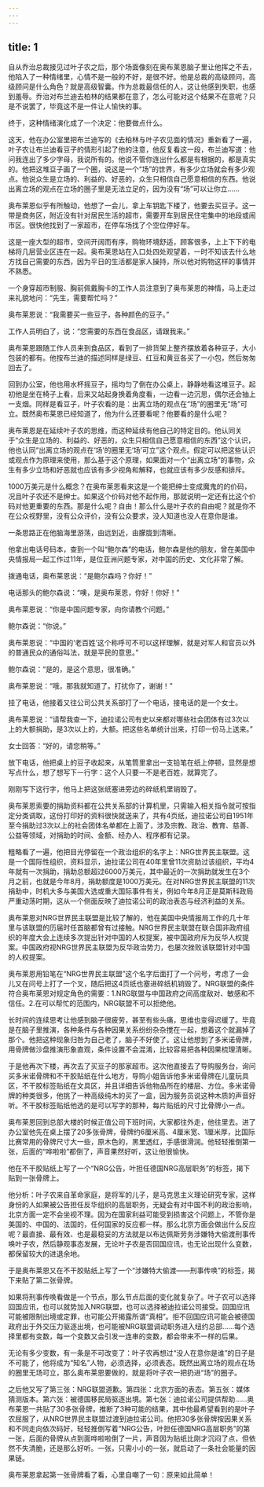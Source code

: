 ```yaml
---
---
---
```

title: 1
---



自从乔治总裁接见过叶子农之后，那个场面像刻在奥布莱恩脑子里让他挥之不去，他陷入了一种情绪里，心情不是一般的不好，是很不好。他是总裁的高级顾问，高级顾问是什么角色？就是高级智囊。作为总裁最信任的人，这让他感到失职，也感到羞辱。乔治对布兰迪去柏林的结果都在意了，怎么可能对这个结果不在意呢？只是不说罢了，毕竟这不是一件让人愉快的事。

终于，这种情绪演化成了一个决定：他要做点什么。

这天，他在办公室里把布兰迪写的《去柏林与叶子农见面的情况》重新看了一遍，叶子农让布兰迪看豆子的情形引起了他的注意，他反复看这一段，布兰迪写道：他问我连出了多少字母，我说所有的。他说不管你连出什么都是有根据的，都是真实的。他把这堆豆子画了一个圈，说这是一个“场”的世界，有多少立场就会有多少观点。他说众生是立场的、利益的、好恶的，众生只相信自己愿意相信的东西。他说出离立场的观点在立场的圈子里是无法立足的，因为没有“场”可以让你立……

奥布莱恩似乎有所触动，他想了一会儿，拿上车钥匙下楼了，他要去买豆子。这一带是商务区，附近没有针对居民生活的超市，需要开车到居民住宅集中的地段或闹市区。很快他找到了一家超市，在停车场找了个空位停好车。

这是一座大型的超市，空间开阔而有序，购物环境舒适，顾客很多，上上下下的电梯将几层营业区连在一起。奥布莱恩站在入口处四处观望着，一时不知该去什么地方找自己需要的东西，因为平日的生活都是家人操持，所以他对购物这样的事情并不熟悉。

一个身穿超市制服、胸前佩戴胸卡的工作人员注意到了奥布莱恩的神情，马上走过来礼貌地问：“先生，需要帮忙吗？”

奥布莱恩说：“我需要买一些豆子，各种颜色的豆子。”

工作人员明白了，说：“您需要的东西在食品区，请跟我来。”

奥布莱恩跟随工作人员来到食品区，看到了一排货架上整齐摆放着各种豆子，大小包装的都有。他按布兰迪的描述同样是绿豆、红豆和黄豆各买了一小包，然后匆匆回去了。

回到办公室，他也用水杯摇豆子，摇均匀了倒在办公桌上，静静地看这堆豆子。起初他是坐在椅子上看，后来又站起身换着角度看，一边看一边沉思，偶尔还会抽上一支烟。同样是看豆子，叶子农看的是：出离立场的观点在“场”的圈里无“场”可立。既然奥布莱恩已经知道了，他为什么还要看呢？他要看的是什么呢？

奥布莱恩是在延续叶子农的思维，而这种延续有他自己的特定目的。他认同关于“众生是立场的、利益的、好恶的，众生只相信自己愿意相信的东西”这个认识，他也认同“出离立场的观点在‘场’的圈里无‘场’可立”这个观点。假定可以把这些认识或观点作为原理来使用，那么基于这个原理，如果面对一个“出离立场”的事物，众生有多少立场和好恶就也应该有多少视角和解释，也就应该有多少反感和排斥。

1000万美元是什么概念？在奥布莱恩看来这是一个能把绅士变成魔鬼的的价码，况且叶子农还不是绅士。如果这个价码对他不起作用，那就说明一定还有比这个价码对他更重要的东西。那是什么呢？自由！那么什么是叶子农的自由呢？就是你不在公众视野里，没有公众评价，没有公众要求，没人知道也没人在意你是谁。

一条思路正在他脑海里游荡，由远到近，由朦胧到清晰。

他拿出电话号码本，查到一个叫“鲍尔森”的电话，鲍尔森是他的朋友，曾在美国中央情报局一起工作过11年，是位亚洲问题专家，对中国的历史、文化非常了解。

拨通电话，奥布莱恩说：“是鲍尔森吗？你好！”

电话那头的鲍尔森说：“噢，是奥布莱恩，你好！你好！”

奥布莱恩说：“你是中国问题专家，向你请教个问题。”

鲍尔森说：“你说。”

奥布莱恩说：“中国的‘老百姓’这个称呼可不可以这样理解，就是对军人和官员以外的普通民众的通俗叫法，就是平民的意思。”

鲍尔森说：“是的，是这个意思，很准确。”

奥布莱恩说：“哦，那我就知道了。打扰你了，谢谢！”

挂了电话，他接着又往公司公共关系部打了一个电话，接电话的是一个女士。

奥布莱恩说：“请帮我查一下，迪拉诺公司有史以来都对哪些社会团体有过3次以上的大额捐助，是3次以上的，大额。把这些名单统计出来，打印一份马上送来。”

女士回答：“好的，请您稍等。”

放下电话，他把桌上的豆子收起来，从笔筒里拿出一支铅笔在纸上停顿，显然是想写点什么，想了想写下一行字：这个人只要一不是老百姓，就算完了。

刚刚写下这行字，他马上把这张纸塞进旁边的碎纸机里销毁了。

奥布莱恩索要的捐助资料都在公共关系部的计算机里，只需输入相关指令就可按指定分类调取，这份打印好的资料很快就送来了，共有4页纸，迪拉诺公司自1951年至今捐助过3次以上的社会团体名单都在上面了，涉及宗教、政治、教育、慈善、公益等领域，对捐助的时间、金额、经办人、程序都有记录。

粗略看了一遍，他把目光停留在一个政治组织的名字上：NRG世界民主联盟。这是一个国际性组织，资料显示，迪拉诺公司在40年里曾11次资助过该组织，平均4年就有一次捐助，捐助总额超过6000万美元，其中最近的一次捐助就发生在3个月之前，也就是今年8月，捐助额度是1000万美元。在对NRG世界民主联盟的11次捐助中，时机大多与美国大选或重大国际事件有关，例如今年8月正是莫斯科政局严重动荡时期，这从一个侧面反映了迪拉诺公司的政治表态与经济利益的关系。

奥布莱恩对NRG世界民主联盟是比较了解的，他在美国中央情报局工作的几十年里与该联盟的历届时任首脑都曾有过接触。NRG世界民主联盟在联合国非政府组织的年度大会上连续多次提出针对中国的人权提案，被中国政府斥为反华人权提案。中国政府视NRG世界民主联盟为反华政治势力，也屡次挫败该联盟针对中国的人权提案。

奥布莱恩用铅笔在“NRG世界民主联盟”这个名字后面打了一个问号，考虑了一会儿又在问号上打了一个叉，随后把这4页纸也塞进碎纸机销毁了。NRG联盟的条件符合奥布莱恩对规定角色的需要：1.NRG联盟与中国政府之间高度敌对、敏感和不信任。2.在可以帮忙的范围内，NRG联盟不可以拒绝他。

长时间的连续思考让他感到脑子很疲劳，甚至有些头痛，思维也变得迟缓了。毕竟是在脑子里推演，各种条件与各种因果关系纷纷杂杂搅在一起，想着这个就漏掉了那个。他把这种现象归咎为自己老了，脑子不好使了。这让他想到了多米诺骨牌，用骨牌做沙盘推演形象直观，条件设置不会混淆，比较容易把各种因果梳理清晰。

于是他再次下楼，再次去了买豆子的那家超市。这次他直接去了导购服务台，询问买多米诺骨牌和不干胶贴纸在什么地方，导购小姐告诉他多米诺骨牌在儿童玩具区，不干胶标签贴纸在文具区，并且详细告诉他物品所在的楼层、方位。多米诺骨牌的种类很多，他挑了一种高级纯木的买了一盒，因为服务员说这种木质的声音好听。不干胶标签贴纸他选的是可以写字的那种，每片贴纸的尺寸比骨牌小一点。

奥布莱恩回到总部大楼的时候正值公司下班时间，大家都往外走，他往里去。进了办公室他先在桌上摆了20多张骨牌，骨牌约6厘米高、4厘米宽、1厘米厚，比国际比赛常用的骨牌尺寸大一些，原木色的，黑里透红，手感很滑润。他轻轻推倒第一张，后面的“哗啦啦”都倒了，声音果然好听，这让他很愉快。

他在不干胶贴纸上写了一个“NRG公告，叶担任德国NRG高层职务”的标签，揭下贴到一张骨牌上。

他分析：叶子农来自革命家庭，是将军的儿子，是马克思主义理论研究专家，这样身份的人如果被公告担任反华组织的高层职务，无疑会有对中国不利的政治影响，北京方面一定不会坐视不理。因为在国家利益可能受到损害这个问题上，不管你是美国的、中国的、法国的，任何国家的反应都一样。那么北京方面会做出什么反应呢？最直接、最有效、也是最稳妥的方法就是以布达佩斯劳务涉嫌特大偷渡刑事传唤叶子农，然后静观事态发展，无论叶子农是否回国应讯，也无论出现什么变数，都保留较大的进退余地。

于是奥布莱恩又在不干胶贴纸上写了一个“涉嫌特大偷渡——刑事传唤”的标签，揭下来贴了第二张骨牌。

如果将刑事传唤看做是一个节点，那么节点后面的变化就复杂了。叶子农可以选择回国应讯，也可以就势加入NRG联盟，也可以选择被迪拉诺公司接受。回国应讯可能被限制出境或定罪，也可能公开揭露所谓“真相”。拒不回国应讯可能会被德国政府出于外交压力驱逐出境，也可能被NRG联盟调动职务进入纽约总部……每个选择里都有变数，每一个变数又会引发一连串的变数，都会带来不一样的后果。

无论有多少变数，有一条是不可改变了：叶子农再想过“没人在意你是谁”的日子是不可能了，他将成为“知名”人物，必须选择，必须表态。既然出离立场的观点在场的圈里无场可立，那么奥布莱恩要做的，就是将叶子农一把扔进“场”的圈子。

之后他又写了第三张：NRG联盟道歉。第四张：北京方面的表态。第五张：媒体猜测版本。第六张：被德国移民局驱逐出境。第七张：迪拉诺公司提供帮助……奥布莱恩一共贴了30多张骨牌，推断了3种可能的结果，其中他最希望看到的是叶子农屈服了，从NRG世界民主联盟过渡到迪拉诺公司。他把30多张骨牌按因果关系和不同走向依次码好，轻轻推倒写着“NRG公告，叶担任德国NRG高层职务”的第一张，后面的骨牌从点到面哗啦啦倒了一片，声音因为贴纸比刚才沉闷了点，但依然不失清脆，还是那么好听。一张，只需小小的一张，就启动了一条社会能量的因果链。

奥布莱恩拿起第一张骨牌看了看，心里自嘲了一句：原来如此简单！